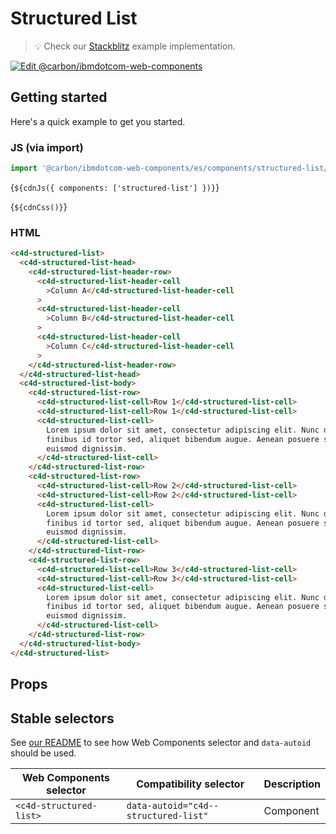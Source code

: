 
# Structured List

> 💡 Check our
> [Stackblitz](https://stackblitz.com/github/carbon-design-system/carbon-for-ibm-dotcom/tree/main/packages/web-components/examples/stackblitz/components/structured-list)
> example implementation.

[![Edit @carbon/ibmdotcom-web-components](https://developer.stackblitz.com/img/open_in_stackblitz.svg)](https://stackblitz.com/github/carbon-design-system/carbon-for-ibm-dotcom/tree/main/packages/web-components/examples/stackblitz/components/structured-list)

## Getting started

Here's a quick example to get you started.

### JS (via import)

```javascript
import '@carbon/ibmdotcom-web-components/es/components/structured-list/index.js';
```

<Markdown>{`${cdnJs({ components: ['structured-list'] })}`}</Markdown>

<Markdown>{`${cdnCss()}`}</Markdown>

### HTML

```html
<c4d-structured-list>
  <c4d-structured-list-head>
    <c4d-structured-list-header-row>
      <c4d-structured-list-header-cell
        >Column A</c4d-structured-list-header-cell
      >
      <c4d-structured-list-header-cell
        >Column B</c4d-structured-list-header-cell
      >
      <c4d-structured-list-header-cell
        >Column C</c4d-structured-list-header-cell
      >
    </c4d-structured-list-header-row>
  </c4d-structured-list-head>
  <c4d-structured-list-body>
    <c4d-structured-list-row>
      <c4d-structured-list-cell>Row 1</c4d-structured-list-cell>
      <c4d-structured-list-cell>Row 1</c4d-structured-list-cell>
      <c4d-structured-list-cell>
        Lorem ipsum dolor sit amet, consectetur adipiscing elit. Nunc dui magna,
        finibus id tortor sed, aliquet bibendum augue. Aenean posuere sem vel
        euismod dignissim.
      </c4d-structured-list-cell>
    </c4d-structured-list-row>
    <c4d-structured-list-row>
      <c4d-structured-list-cell>Row 2</c4d-structured-list-cell>
      <c4d-structured-list-cell>Row 2</c4d-structured-list-cell>
      <c4d-structured-list-cell>
        Lorem ipsum dolor sit amet, consectetur adipiscing elit. Nunc dui magna,
        finibus id tortor sed, aliquet bibendum augue. Aenean posuere sem vel
        euismod dignissim.
      </c4d-structured-list-cell>
    </c4d-structured-list-row>
    <c4d-structured-list-row>
      <c4d-structured-list-cell>Row 3</c4d-structured-list-cell>
      <c4d-structured-list-cell>Row 3</c4d-structured-list-cell>
      <c4d-structured-list-cell>
        Lorem ipsum dolor sit amet, consectetur adipiscing elit. Nunc dui magna,
        finibus id tortor sed, aliquet bibendum augue. Aenean posuere sem vel
        euismod dignissim.
      </c4d-structured-list-cell>
    </c4d-structured-list-row>
  </c4d-structured-list-body>
</c4d-structured-list>
```

## Props

<Props of="c4d-structured-list" />

## Stable selectors

See
[our README](https://github.com/carbon-design-system/carbon-for-ibm-dotcom/tree/main/packages/web-components#stable-selectors-for-analytics-and-integratione2e-testing-in-web-components)
to see how Web Components selector and `data-autoid` should be used.

| Web Components selector | Compatibility selector               | Description |
| ----------------------- | ------------------------------------ | ----------- |
| `<c4d-structured-list>` | `data-autoid="c4d--structured-list"` | Component   |

<Description markdown={contributing} />
